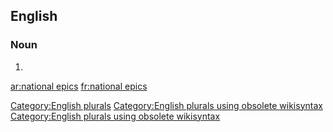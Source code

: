 
==English==

===Noun===
{{head|en}}

# {{plural of|national epic}}

[[Category:English plurals]][[Category:English plurals using obsolete wikisyntax]][[Category:English plurals using obsolete wikisyntax]]

[[ar:national epics]]
[[fr:national epics]]